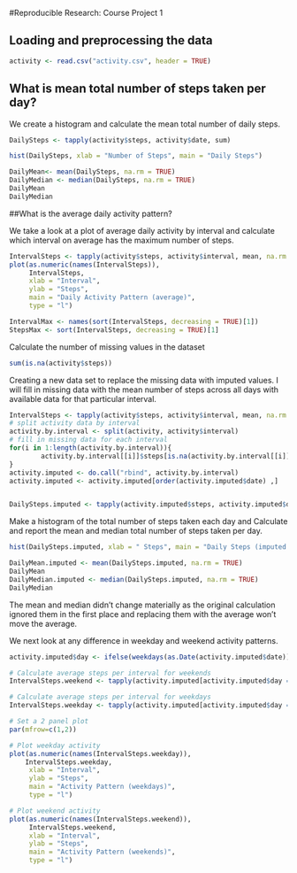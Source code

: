 
#Reproducible Research: Course Project 1

## Loading and preprocessing the data

```{r, echo=TRUE}
activity <- read.csv("activity.csv", header = TRUE)
```

## What is mean total number of steps taken per day?

We create a histogram and calculate the mean total number of daily steps. 
```{r, echo=TRUE}
DailySteps <- tapply(activity$steps, activity$date, sum)

hist(DailySteps, xlab = "Number of Steps", main = "Daily Steps")

DailyMean<- mean(DailySteps, na.rm = TRUE)
DailyMedian <- median(DailySteps, na.rm = TRUE)
DailyMean
DailyMedian
```

##What is the average daily activity pattern?

We take a look at a plot of average daily activity by interval and calculate which interval on average has the maximum number of steps.


```{r, echo = TRUE}
IntervalSteps <- tapply(activity$steps, activity$interval, mean, na.rm = TRUE)
plot(as.numeric(names(IntervalSteps)), 
     IntervalSteps, 
     xlab = "Interval", 
     ylab = "Steps", 
     main = "Daily Activity Pattern (average)", 
     type = "l")

IntervalMax <- names(sort(IntervalSteps, decreasing = TRUE)[1])
StepsMax <- sort(IntervalSteps, decreasing = TRUE)[1]

```


Calculate the number of missing values in the dataset
```{r, echo=TRUE}
sum(is.na(activity$steps))
```


Creating a new data set to replace the missing data with imputed values. I will fill in missing data with the mean number of steps across all days with available data for that particular interval.


```{r, echo=TRUE}
IntervalSteps <- tapply(activity$steps, activity$interval, mean, na.rm = TRUE)
# split activity data by interval
activity.by.interval <- split(activity, activity$interval)
# fill in missing data for each interval
for(i in 1:length(activity.by.interval)){
        activity.by.interval[[i]]$steps[is.na(activity.by.interval[[i]]$steps)] <- IntervalSteps[i]
}
activity.imputed <- do.call("rbind", activity.by.interval)
activity.imputed <- activity.imputed[order(activity.imputed$date) ,]


DailySteps.imputed <- tapply(activity.imputed$steps, activity.imputed$date, sum)

```

Make a histogram of the total number of steps taken each day and Calculate and report the mean and median total number of steps taken per day. 

```{r, echo=TRUE}
hist(DailySteps.imputed, xlab = " Steps", main = "Daily Steps (imputed data)")

DailyMean.imputed <- mean(DailySteps.imputed, na.rm = TRUE)
DailyMean
DailyMedian.imputed <- median(DailySteps.imputed, na.rm = TRUE)
DailyMedian

```
The mean and median didn't change materially as the original calculation ignored them in the first place and replacing them with the average won't move the average. 


We next look at any difference in weekday and weekend activity patterns.
```{r, echo=TRUE}
activity.imputed$day <- ifelse(weekdays(as.Date(activity.imputed$date)) == "Saturday" | weekdays(as.Date(activity.imputed$date)) == "Sunday", "weekend", "weekday")

# Calculate average steps per interval for weekends
IntervalSteps.weekend <- tapply(activity.imputed[activity.imputed$day == "weekend" ,]$steps, activity.imputed[activity.imputed$day == "weekend" ,]$interval, mean, na.rm = TRUE)

# Calculate average steps per interval for weekdays
IntervalSteps.weekday <- tapply(activity.imputed[activity.imputed$day == "weekday" ,]$steps, activity.imputed[activity.imputed$day == "weekday" ,]$interval, mean, na.rm = TRUE)

# Set a 2 panel plot
par(mfrow=c(1,2))

# Plot weekday activity
plot(as.numeric(names(IntervalSteps.weekday)), 
    IntervalSteps.weekday, 
     xlab = "Interval", 
     ylab = "Steps", 
     main = "Activity Pattern (weekdays)", 
     type = "l")

# Plot weekend activity
plot(as.numeric(names(IntervalSteps.weekend)), 
     IntervalSteps.weekend, 
     xlab = "Interval", 
     ylab = "Steps", 
     main = "Activity Pattern (weekends)", 
     type = "l")
```

